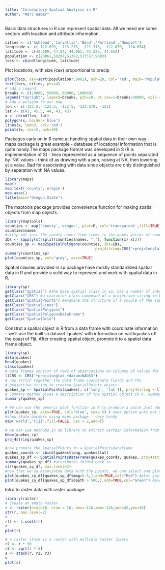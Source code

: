 ```yaml
---
title: "Inroductory Spatial Analysis in R"
author: "Marc Weber"
---
```


Basic data structures in R can represent spatial data. All we need are some vectors with location and attribute information.
```r
cities <- c('Ashland','Corvallis','Bend','Portland','Newport')
longitude <- c(-122.699, -123.275, -121.313, -122.670, -124.054)
latitude <- c(42.189, 44.57, 44.061, 45.523, 44.652)
population <- c(20062,50297,61362,537557,9603)
locs <- cbind(longitude, latitude)
```

Plot locations, with size (cex) proportional to precip
```r
plot(locs, cex=sqrt(population*.0002), pch=20, col='red', main='Population')
text(locs, cities, pos=4)
# add a legend
breaks <- c(20000, 50000, 60000, 100000)
legend("topright", legend=breaks, pch=20, pt.cex=1+breaks/20000, col='red', bg='gray')
# Add a polygon to our map
lon <- c(-123.5, -123.5, -122.5, -122.670, -123)
lat <- c(43, 45.5, 44, 43, 43)
x <- cbind(lon, lat)
polygon(x, border='blue')
lines(x, lwd=3, col='red')
points(x, cex=2, pch=20)
```

Packages early on in R came at handling spatial data in their own way - maps package is great example - database of locational information that is quite handy.The maps package format was developed in S (R is implementation of S) - lines represented as a sequence of points separated by 'NA' values - think of as drawing with a pen, raising at NA, then lowering at a value.  Bad for associating with data since objects are only distinguished by separation with NA values.
```r
library(maps)
map()
map.text('county','oregon')
map.axes()
title(main="Oregon State")
```

The maptools package provides convenience function for making spatial objects from  map objects.
```r
library(maptools)
counties <- map('county','oregon', plot=F, col='transparent',fill=TRUE)
counties$names
#strip out just the county names from items in the names vector of counties
IDs <- sapply(strsplit(counties$names, ","), function(x) x[2])
counties_sp <- map2SpatialPolygons(counties, IDs=IDs,
                                         proj4string=CRS("+proj=longlat +ellps=WGS84 +datum=WGS84 +no_defs"))
summary(counties_sp)
plot(counties_sp, col="grey", axes=TRUE)
```

Spatial classes provided in sp package have mostly standardized spatial data in R and provide a solid way to represent and work with spatial data in R.
```r
library(sp)
getClass("Spatial") #the base spatial class in sp, has a number of subclasses used for spatial objects
getClass("CRS") #a character class composed of a projection string in WKT format
getClass("SpatialPoints") #examine the structure of a couple of the subclasses in class "spatial"
getClass("SpatialLines")
getClass("SpatialPolygons")
getClass("SpatialPolygonsDataFrame")  
getClass("SpatialGrid")
```

Construt a spatial object in R from a data frame with coordinate information - we'll use the built-in dataset 'quakes' with information on earthquakes off the coast of Fiji.  After creating spatial object, promote it to a spatial data frame object.
```r
library(sp)
data(quakes)
head(quakes)
class(quakes)
# Data frames consist of rows of observations on columns of values for variables of interest. Create the coordinate reference system to use
llCRS <- CRS("+proj=longlat +datum=NAD83")
# now stitch together the data frame coordinate fields and the  
# projection string to createa SpatialPoints object
quakes_sp <- SpatialPoints(quakes[, c('long', 'lat')], proj4string = llCRS)
# Summary method gives a description of the spatial object in R. Summary works on pretty much all objects in R - for spatial data, gives us basic information about the projection, coordinates, and data for an sp object if it's a spatial data frame object.
summary(quakes_sp)

# We can use the generic plot function in R to produce a quick plot add axes as well:
plot(quakes_sp, axes=TRUE, col='blue', cex=.5) # axes option puts box around region 
#show state borders using maps package - very handy 
map('world','Fiji',fill=FALSE, cex = 2,add=T)

# we can use methods in sp library to extract certain information from objects
bbox(quakes_sp)
proj4string(quakes_sp)

#now promote the SpatialPoints to a SpatialPointsDataFrame
quakes_coords <- cbind(quakes$long, quakes$lat)
quakes_sp_df <- SpatialPointsDataFrame(quakes_coords, quakes, proj4string=llCRS, match.ID=TRUE)
summary(quakes_sp_df) #attributes folded back in
str(quakes_sp_df, max.level=2)
#now that we've associated data with the points, we can select and plot using the attributes of the data
plot(quakes_sp_df[quakes_sp_df$mag>5.5,],add=TRUE,col="Red") #plot just higher magnitued quakes in red
plot(quakes_sp_df[quakes_sp_df$depth > 500,],add=TRUE,col="Green") #plot just dpper quakes in green
```
Intro to raster data with raster package:
```r
library(raster)
# create an empty raster
r <- raster(ncol=10, nrow = 10, xmx=-116,xmn=-126,ymn=42,ymx=46)
str(r, max.level=2)
r
r[] <- 1:ncell(r)
r
plot(r)

# a raster stack is a raster with multiple raster layers
r2 <- r * 50
r3 <- sqrt(r * 5)
s <- stack(r, r2, r3)
s
plot(s)
```
